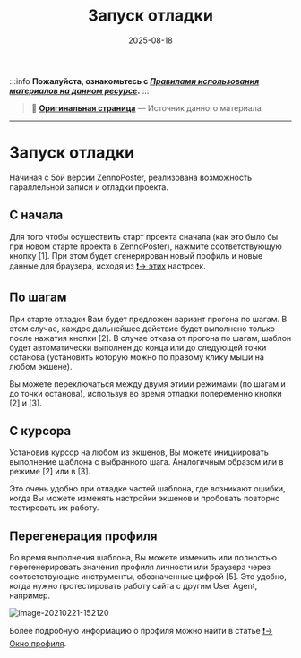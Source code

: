 ﻿---
sidebar_position: 1
title: "Запуск отладки"
description: ""
date: "2025-08-18"
converted: true
originalFile: "Запуск отладки.txt"
targetUrl: "https://zennolab.atlassian.net/wiki/spaces/RU/pages/494731265"
---
:::info **Пожалуйста, ознакомьтесь с [*Правилами использования материалов на данном ресурсе*](../Disclaimer).**
:::

> 🔗 **[Оригинальная страница](https://zennolab.atlassian.net/wiki/spaces/RU/pages/494731265)** — Источник данного материала

_______________________________________________  
# Запуск отладки

Начиная с 5ой версии ZennoPoster, реализована возможность параллельной записи и отладки проекта.

## С начала

Для того чтобы осуществить старт проекта сначала (как это было бы при новом старте проекта в ZennoPoster), нажмите соответствующую кнопку [1]. При этом будет сгенерирован новый профиль и новые данные для браузера, исходя из [❗→ этих](https://zennolab.atlassian.net/wiki/spaces/RU/pages/475332799 "https://zennolab.atlassian.net/wiki/spaces/RU/pages/475332799") настроек.

## По шагам

При старте отладки Вам будет предложен вариант прогона по шагам. В этом случае, каждое дальнейшее действие будет выполнено только после нажатия кнопки [2]. В случае отказа от прогона по шагам, шаблон будет автоматически выполнен до конца или до следующей точки останова (установить которую можно по правому клику мыши на любом экшене).

Вы можете переключаться между двумя этими режимами (по шагам и до точки останова), используя во время отладки попеременно кнопки [2] и [3].

## С курсора

Установив курсор на любом из экшенов, Вы можете инициировать выполнение шаблона с выбранного шага. Аналогичным образом или в режиме [2] или в [3].

Это очень удобно при отладке частей шаблона, где возникают ошибки, когда Вы можете изменять настройки экшенов и пробовать повторно тестировать их работу.

## Перегенерация профиля

Во время выполнения шаблона, Вы можете изменить или полностью перегенерировать значения профиля личности или браузера через соответствующие инструменты, обозначенные цифрой [5]. Это удобно, когда нужно протестировать работу сайта с другим User Agent, например. 

![image-20210221-152120](./assets/Запуск_отладки/Запуск_отладки_pic1.png)



Более подробную информацию о профиля можно найти в статье [❗→ Окно профиля](https://zennolab.atlassian.net/wiki/spaces/RU/pages/735903758 "https://zennolab.atlassian.net/wiki/spaces/RU/pages/735903758").